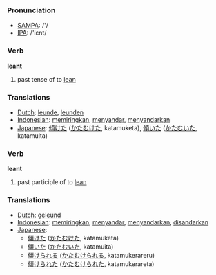 === Pronunciation ===
*[[w:SAMPA|SAMPA]]: /'/
*[[w:IPA|IPA]]: /'lεnt/

=== Verb ===

'''leant'''

# past tense of to [[lean]]

=== Translations ===
*[[Dutch]]: [[leunde]], [[leunden]]
*[[Indonesian]]: [[miring|memiringkan]], [[sandar|menyandar]], [[sandar|menyandarkan]]
*[[Japanese]]: [[傾けた]] ([[かたむけた]], katamuketa), [[傾いた]] ([[かたむいた]], katamuita)

=== Verb ===

'''leant'''

# past participle of to [[lean]]

=== Translations ===
*[[Dutch]]: [[geleund]]
*[[Indonesian]]: [[miring|memiringkan]], [[sandar|menyandar]], [[sandar|menyandarkan]], [[sandar|disandarkan]]
*[[Japanese]]: 
** [[傾けた]] ([[かたむけた]], katamuketa)
** [[傾いた]] ([[かたむいた]], katamuita)
** [[傾けられる]] ([[かたむけられる]], katamukerareru)
** [[傾けられた]] ([[かたむけられた]], katamukerareta)